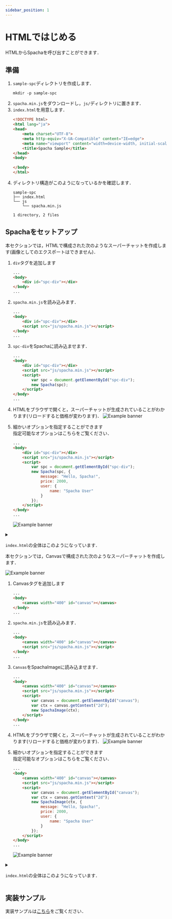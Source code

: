 ```yaml
---
sidebar_position: 1
---
```



# HTMLではじめる
HTMLからSpachaを呼び出すことができます．

## 準備
1. `sample-spc`ディレクトリを作成します．
    ```
    mkdir -p sample-spc
    ```
1. `spacha.min.js`をダウンロードし，`js/`ディレクトリに置きます．
1. `index.html`を用意します．
    ```html title="index.html"
    <!DOCTYPE html>
    <html lang="ja">
    <head>
        <meta charset="UTF-8">
        <meta http-equiv="X-UA-Compatible" content="IE=edge">
        <meta name="viewport" content="width=device-width, initial-scale=1.0">
        <title>Spacha Sample</title>
    </head>
    <body>
        
    </body>
    </html>
    ```
1. ディレクトリ構造がこのようになっているかを確認します．
    ```
    sample-spc
    ├── index.html
    └── js
        └── spacha.min.js

    1 directory, 2 files
    ```

## Spachaをセットアップ


<Tabs groupId="view-types">
  <TabItem value="html" label="HTML" default>

本セクションでは，HTMLで構成された次のようなスーパーチャットを作成します(画像としてのエクスポートはできません)．

1. `div`タグを追加します

    ```html title="index.html" {3}
    ...
    <body>
        <div id="spc-div"></div>
    </body>
    ...
    ```

1. `spacha.min.js`を読み込みます．
    ```html title="index.html" {4}
    ...
    <body>
        <div id="spc-div"></div>
        <script src="js/spacha.min.js"></script>
    </body>
    ...
    ```
1. `spc-div`をSpachaに読み込ませます．
    ```html title="index.html" {5-8}
    ...
    <body>
        <div id="spc-div"></div>
        <script src="js/spacha.min.js"></script>
        <script>
            var spc = document.getElementById("spc-div");
            new Spacha(spc);
        </script>
    </body>
    ...
    ```
1. HTMLをブラウザで開くと，スーパーチャットが生成されていることがわかります(リロードすると価格が変わります)．
![Example banner](/img/html/html-first.png)

1. 細かいオプションを指定することができます  
    指定可能なオプションはこちらをご覧ください．

    ```html title="index.html" {7-13}
    ...
    <body>
        <div id="spc-div"></div>
        <script src="js/spacha.min.js"></script>
        <script>
            var spc = document.getElementById("spc-div");
            new Spacha(spc, {
                message: "Hello, Spacha!",
                price: 2000,
                user: {
                    name: "Spacha User"
                }
            });
        </script>
    </body>
    ...
    ```
    ![Example banner](/img/html/html-option.png)

<details>
<summary>

`index.html`の全体はこのようになっています．
</summary>

```html title="index.html"
<!DOCTYPE html>
<html lang="ja">

<head>
    <meta charset="UTF-8">
    <meta http-equiv="X-UA-Compatible" content="IE=edge">
    <meta name="viewport" content="width=device-width, initial-scale=1.0">
    <title>Spacha Sample</title>
</head>

<body>
    <div id="spc-div"></div>
    <script src="js/spacha.min.js"></script>
    <script>
        var spc = document.getElementById("spc-div");
        new Spacha(spc, {
            message: "Hello, Spacha!",
            price: 2000,
            user: {
                name: "Spacha User"
            }
        });
    </script>
</body>

</html>
```
</details>

</TabItem>
<TabItem value="canvas" label="Canvas">
本セクションでは，Canvasで構成された次のようなスーパーチャットを作成します．

![Example banner](/img/html/canvas-result.png)
1. Canvasタグを追加します

    ```html title="index.html" {3}
    ...
    <body>
        <canvas width="400" id="canvas"></canvas>
    </body>
    ...
    ```

1. `spacha.min.js`を読み込みます．
    ```html title="index.html" {4}
    ...
    <body>
        <canvas width="400" id="canvas"></canvas>
        <script src="js/spacha.min.js"></script>
    </body>
    ...
    ```
1. `Canvas`をSpachaImageに読み込ませます．
    ```html title="index.html" {5-9}
    ...
    <body>
        <canvas width="400" id="canvas"></canvas>
        <script src="js/spacha.min.js"></script>
        <script>
            var canvas = document.getElementById("canvas");
            var ctx = canvas.getContext("2d");
            new SpachaImage(ctx);
        </script>
    </body>
    ...
    ```
1. HTMLをブラウザで開くと，スーパーチャットが生成されていることがわかります(リロードすると価格が変わります)．
![Example banner](/img/html/canvas-first.png)

1. 細かいオプションを指定することができます  
    指定可能なオプションはこちらをご覧ください．

    ```html title="index.html" {8-14}
    ...
    <body>
        <canvas width="400" id="canvas"></canvas>
        <script src="js/spacha.min.js"></script>
        <script>
            var canvas = document.getElementById("canvas");
            var ctx = canvas.getContext("2d");
            new SpachaImage(ctx, {
                message: "Hello, Spacha!",
                price: 2000,
                user: {
                    name: "Spacha User"
                }
            });
        </script>
    </body>
    ...
    ```
    ![Example banner](/img/html/canvas-option.png)

<details>
<summary>

`index.html`の全体はこのようになっています．
</summary>

```html title="index.html"
<!DOCTYPE html>
<html lang="ja">

<head>
    <meta charset="UTF-8">
    <meta http-equiv="X-UA-Compatible" content="IE=edge">
    <meta name="viewport" content="width=device-width, initial-scale=1.0">
    <title>Spacha Sample</title>
</head>

<body>
    <canvas width="400" id="canvas"></canvas>
    <script src="js/spacha.min.js"></script>
    <script>
        var canvas = document.getElementById("canvas");
        var ctx = canvas.getContext("2d");
        new SpachaImage(ctx, {
            message: "Hello, Spacha!",
            price: 2000,
            user: {
                name: "Spacha User"
            }
        });
    </script>
</body>

</html>
```

</details>

</TabItem>
</Tabs>

## 実装サンプル
実装サンプルは[こちら](../samples)をご覧ください．